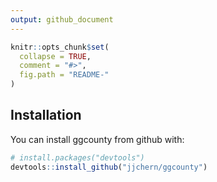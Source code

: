 ```yaml
---
output: github_document
---
```


<!-- README.md is generated from README.Rmd. Please edit that file -->

```r
knitr::opts_chunk$set(
  collapse = TRUE,
  comment = "#>",
  fig.path = "README-"
)
```

## Installation

You can install ggcounty from github with:

```r
# install.packages("devtools")
devtools::install_github("jjchern/ggcounty")
```
